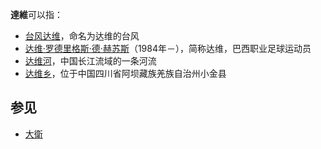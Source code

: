 '''達維'''可以指：

*[[台风达维|台风达维]]，命名为达维的台风
*[[达维·罗德里格斯·德·赫苏斯|达维·罗德里格斯·德·赫苏斯]]（1984年－），简称达维，巴西职业足球运动员
*[[达维河|达维河]]，中国长江流域的一条河流
*[[达维乡|达维乡]]，位于中国四川省阿坝藏族羌族自治州小金县

==参见==
*[[大衛|大衛]]

{{Disambig|Cat=二字消歧义}}